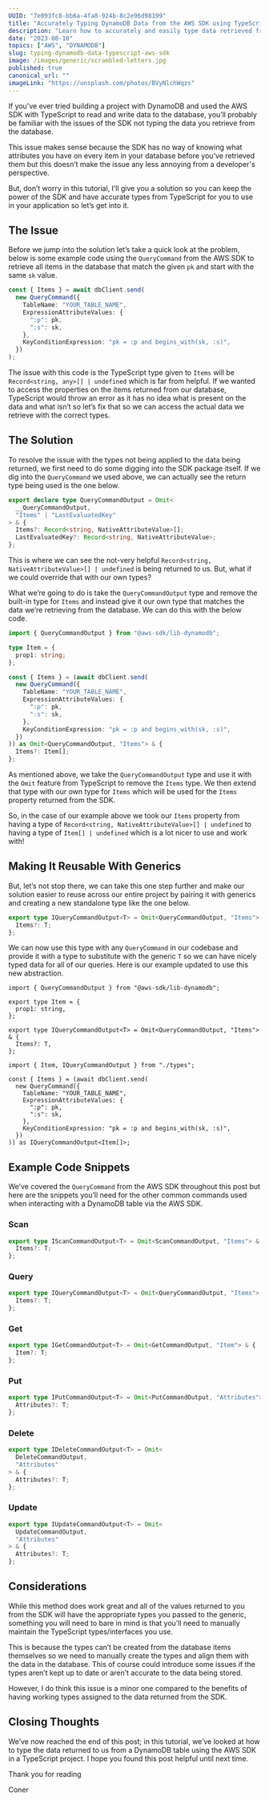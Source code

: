 ```yaml
---
UUID: "7e093fc8-bb6a-4fa8-924b-8c2e96d98199"
title: "Accurately Typing DynamoDB Data from the AWS SDK using TypeScript"
description: "Learn how to accurately and easily type data retrieved from a DynamoDB table via the AWS SDK using TypeScript and how to avoid using any types!"
date: "2023-08-10"
topics: ["AWS", "DYNAMODB"]
slug: typing-dynamodb-data-typescript-aws-sdk
image: /images/generic/scrambled-letters.jpg
published: true
canonical_url: ""
imageLink: "https://unsplash.com/photos/BVyNlchWqzs"
---
```


If you’ve ever tried building a project with DynamoDB and used the AWS SDK with TypeScript to read and write data to the database, you’ll probably be familiar with the issues of the SDK not typing the data you retrieve from the database.

This issue makes sense because the SDK has no way of knowing what attributes you have on every item in your database before you’ve retrieved them but this doesn’t make the issue any less annoying from a developer's perspective.

But, don’t worry in this tutorial, I’ll give you a solution so you can keep the power of the SDK and have accurate types from TypeScript for you to use in your application so let’s get into it.

## The Issue

Before we jump into the solution let’s take a quick look at the problem, below is some example code using the `QueryCommand` from the AWS SDK to retrieve all items in the database that match the given `pk` and start with the same `sk` value.

```ts
const { Items } = await dbClient.send(
  new QueryCommand({
    TableName: "YOUR_TABLE_NAME",
    ExpressionAttributeValues: {
      ":p": pk,
      ":s": sk,
    },
    KeyConditionExpression: "pk = :p and begins_with(sk, :s)",
  })
);
```

The issue with this code is the TypeScript type given to `Items` will be `Record<string, any>[] | undefined` which is far from helpful. If we wanted to access the properties on the items returned from our database, TypeScript would throw an error as it has no idea what is present on the data and what isn’t so let’s fix that so we can access the actual data we retrieve with the correct types.

## The Solution

To resolve the issue with the types not being applied to the data being returned, we first need to do some digging into the SDK package itself. If we dig into the `QueryCommand` we used above, we can actually see the return type being used is the one below.

```ts
export declare type QueryCommandOutput = Omit<
  __QueryCommandOutput,
  "Items" | "LastEvaluatedKey"
> & {
  Items?: Record<string, NativeAttributeValue>[];
  LastEvaluatedKey?: Record<string, NativeAttributeValue>;
};
```

This is where we can see the not-very helpful `Record<string, NativeAttributeValue>[] | undefined` is being returned to us. But, what if we could override that with our own types?

What we’re going to do is take the `QueryCommandOutput` type and remove the built-in type for `Items` and instead give it our own type that matches the data we’re retrieving from the database. We can do this with the below code.

```ts
import { QueryCommandOutput } from "@aws-sdk/lib-dynamodb";

type Item = {
  prop1: string;
};

const { Items } = (await dbClient.send(
  new QueryCommand({
    TableName: "YOUR_TABLE_NAME",
    ExpressionAttributeValues: {
      ":p": pk,
      ":s": sk,
    },
    KeyConditionExpression: "pk = :p and begins_with(sk, :s)",
  })
)) as Omit<QueryCommandOutput, "Items"> & {
  Items?: Item[];
};
```

As mentioned above, we take the `QueryCommandOutput` type and use it with the `Omit` feature from TypeScript to remove the `Items` type. We then extend that type with our own type for `Items` which will be used for the `Items` property returned from the SDK.

So, in the case of our example above we took our `Items` property from having a type of `Record<string, NativeAttributeValue>[] | undefined` to having a type of `Item[] | undefined` which is a lot nicer to use and work with!

## Making It Reusable With Generics

But, let’s not stop there, we can take this one step further and make our solution easier to reuse across our entire project by pairing it with generics and creating a new standalone type like the one below.

```ts
export type IQueryCommandOutput<T> = Omit<QueryCommandOutput, "Items"> & {
  Items?: T;
};
```

We can now use this type with any `QueryCommand` in our codebase and provide it with a type to substitute with the generic `T` so we can have nicely typed data for all of our queries. Here is our example updated to use this new abstraction.

```ts:[]:./types.ts:TYPESCRIPT
import { QueryCommandOutput } from "@aws-sdk/lib-dynamodb";

export type Item = {
  prop1: string,
};

export type IQueryCommandOutput<T> = Omit<QueryCommandOutput, "Items"> & {
  Items?: T,
};
```

```ts:[]:./query.ts:TYPESCRIPT
import { Item, IQueryCommandOutput } from "./types";

const { Items } = (await dbClient.send(
  new QueryCommand({
    TableName: "YOUR_TABLE_NAME",
    ExpressionAttributeValues: {
      ":p": pk,
      ":s": sk,
    },
    KeyConditionExpression: "pk = :p and begins_with(sk, :s)",
  })
)) as IQueryCommandOutput<Item[]>;
```

## Example Code Snippets

We’ve covered the `QueryCommand` from the AWS SDK throughout this post but here are the snippets you’ll need for the other common commands used when interacting with a DynamoDB table via the AWS SDK.

### Scan

```ts
export type IScanCommandOutput<T> = Omit<ScanCommandOutput, "Items"> & {
  Items?: T;
};
```

### Query

```ts
export type IQueryCommandOutput<T> = Omit<QueryCommandOutput, "Items"> & {
  Items?: T;
};
```

### Get

```ts
export type IGetCommandOutput<T> = Omit<GetCommandOutput, "Item"> & {
  Item?: T;
};
```

### Put

```ts
export type IPutCommandOutput<T> = Omit<PutCommandOutput, "Attributes"> & {
  Attributes?: T;
};
```

### Delete

```ts
export type IDeleteCommandOutput<T> = Omit<
  DeleteCommandOutput,
  "Attributes"
> & {
  Attributes?: T;
};
```

### Update

```ts
export type IUpdateCommandOutput<T> = Omit<
  UpdateCommandOutput,
  "Attributes"
> & {
  Attributes?: T;
};
```

## Considerations

While this method does work great and all of the values returned to you from the SDK will have the appropriate types you passed to the generic, something you will need to bare in mind is that you’ll need to manually maintain the TypeScript types/interfaces you use.

This is because the types can’t be created from the database items themselves so we need to manually create the types and align them with the data in the database. This of course could introduce some issues if the types aren’t kept up to date or aren’t accurate to the data being stored.

However, I do think this issue is a minor one compared to the benefits of having working types assigned to the data returned from the SDK.

## Closing Thoughts

We’ve now reached the end of this post; in this tutorial, we’ve looked at how to type the data returned to us from a DynamoDB table using the AWS SDK in a TypeScript project. I hope you found this post helpful until next time.

Thank you for reading

Coner
